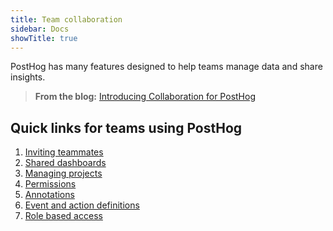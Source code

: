 ```yaml
---
title: Team collaboration
sidebar: Docs
showTitle: true
---
```


PostHog has many features designed to help teams manage data and share insights.

> <strong>From the blog:</strong> <a href="/blog/collaborating-on-posthog">Introducing Collaboration for PostHog</a>

## Quick links for teams using PostHog

1. [Inviting teammates](/manual/organizations-and-projects#adding-new-members)
1. [Shared dashboards](/manual/dashboards)
1. [Managing projects](/manual/organizations-and-projects)
1. [Permissions](/manual/organizations-and-projects#permissions)
1. [Annotations](/manual/annotations)
1. [Event and action definitions](/manual/data-management#what-is-a-definition)
1. [Role based access](/manual/role-based-access)

